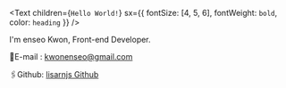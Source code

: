 <Text
  children={`Hello World!`}
  sx={{ fontSize: [4, 5, 6], fontWeight: `bold`, color: `heading` }}
/>

I'm enseo Kwon, Front-end Developer.

📧E-mail : kwonenseo@gmail.com

🖇️Github: [lisarnjs Github](https://github.com/lisarnjs)
